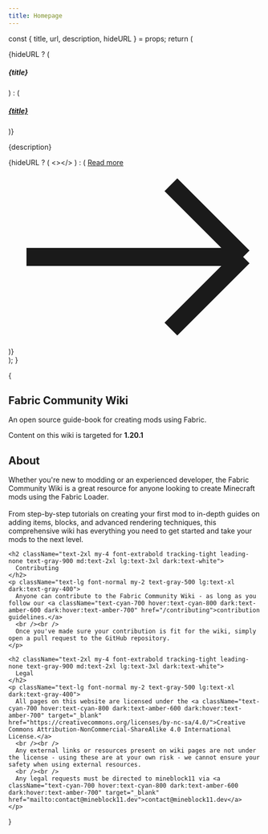 ```yaml
---
title: Homepage
---
```



  const { title, url, description, hideURL } = props;
  return (
    <div class="max-w-sm p-6 bg-white border border-neutral-200 rounded-lg shadow dark:bg-neutral-800 dark:border-neutral-700 flex flex-col justify-between">
      <div>
        {hideURL ? (
          <h5 class="mb-2 text-2xl font-bold tracking-tight text-gray-900 dark:text-white">
            {title}
          </h5>
        ) : (
          <a href={url}>
            <h5 class="mb-2 text-2xl font-bold tracking-tight text-gray-900 dark:text-white">
              {title}
            </h5>
          </a>
        )}
        <p class="mb-3 font-normal text-gray-700 dark:text-gray-400">
          {description}
        </p>
      </div>
      <div>
        {hideURL ? (
          <></>
        ) : (
          <a
            href={url}
            class="inline-flex items-center px-3 py-2 text-sm font-medium text-center text-white bg-cyan-700 rounded-lg hover:bg-cyan-800 focus:ring-4 focus:outline-none focus:ring-cyan-300 dark:bg-amber-600 dark:hover:bg-amber-700 dark:focus:ring-amber-800"
          >
            Read more
            <svg
              class="w-3.5 h-3.5 ml-2"
              aria-hidden="true"
              xmlns="http://www.w3.org/2000/svg"
              fill="none"
              viewBox="0 0 14 10"
            >
              <path
                stroke="currentColor"
                strokeLineCap="round"
                strokeLineJoin="round"
                strokeWidth="2"
                d="M1 5h12m0 0L9 1m4 4L9 9"
              />
            </svg>
          </a>
        )}
      </div>
    </div>
  );
}

{

<section className="bg-white dark:bg-neutral-900">
  <div className="py-8 px-auto mx-auto max-w-screen-xl text-center lg:py-16 lg:px-12 !pb-0">
    <h1 className="mb-4 text-4xl font-extrabold tracking-tight leading-none text-gray-900 md:text-5xl lg:text-6xl dark:text-white">
      Fabric Community Wiki
    </h1>
    <p className="mb-8 text-lg font-normal text-gray-500 lg:text-xl sm:px-16 xl:px-48 dark:text-gray-400">
      An open source guide-book for creating mods using Fabric.
    </p>
    <div className="max-sm:px-4 my-5 text-left max-w-sm mx-auto justify-center">
      <Callout type="info">
        Content on this wiki is targeted for <strong>1.20.1</strong>
      </Callout>
    </div>
    <div className="max-sm:px-4 flex flex-wrap gap-4 justify-center">
      <Card
        title="Get Started"
        description="Learn how to create your first mod using the Fabric modloader."
        url="/getting-started"
      />
      <Card
        title="Adding Items"
        description="Learn how to create your first item and add interactivity to it."
        url="/items"
      />
      <Card
        title="Adding Blocks"
        description="Find out how to create your first block, and how to utilize Minecraft's existing blockstate and block entity systems."
        url="/blocks"
      />
      <Card
        title="Data Generation"
        description="Discover how to utilize data generation to reduce the amount of JSON files you have to manually write."
        url="/data-generation"
      />
      <Card
        title="Rendering"
        description="Learn how to create GUIs and render directly into the world."
        url="/rendering"
      />
    </div>
  </div>
  <div className="px-16 py-8 px-auto mx-auto max-w-screen-xl lg:py-16 lg:px-12">
    <h2 className="text-2xl my-4 font-extrabold tracking-tight leading-none text-gray-900 md:text-2xl lg:text-3xl dark:text-white">
      About
    </h2>
    <p className="text-lg font-normal my-2 text-gray-500 lg:text-xl dark:text-gray-400">
      Whether you're new to modding or an experienced developer, the Fabric
      Community Wiki is a great resource for anyone looking to create Minecraft
      mods using the Fabric Loader.<br /> <br />From step-by-step tutorials on creating your
      first mod to in-depth guides on adding items, blocks, and advanced
      rendering techniques, this comprehensive wiki has everything you need to
      get started and take your mods to the next level.
    </p>

    <h2 className="text-2xl my-4 font-extrabold tracking-tight leading-none text-gray-900 md:text-2xl lg:text-3xl dark:text-white">
      Contributing
    </h2>
    <p className="text-lg font-normal my-2 text-gray-500 lg:text-xl dark:text-gray-400">
      Anyone can contribute to the Fabric Community Wiki - as long as you follow our <a className="text-cyan-700 hover:text-cyan-800 dark:text-amber-600 dark:hover:text-amber-700" href="/contributing">contribution guidelines.</a>
      <br /><br />
      Once you've made sure your contribution is fit for the wiki, simply open a pull request to the GitHub repository.
    </p>

    <h2 className="text-2xl my-4 font-extrabold tracking-tight leading-none text-gray-900 md:text-2xl lg:text-3xl dark:text-white">
      Legal
    </h2>
    <p className="text-lg font-normal my-2 text-gray-500 lg:text-xl dark:text-gray-400">
      All pages on this website are licensed under the <a className="text-cyan-700 hover:text-cyan-800 dark:text-amber-600 dark:hover:text-amber-700" target="_blank" href="https://creativecommons.org/licenses/by-nc-sa/4.0/">Creative Commons Attribution-NonCommercial-ShareAlike 4.0 International License.</a>
      <br /><br />
      Any external links or resources present on wiki pages are not under the license - using these are at your own risk - we cannot ensure your safety when using external resources.
      <br /><br />
      Any legal requests must be directed to mineblock11 via <a className="text-cyan-700 hover:text-cyan-800 dark:text-amber-600 dark:hover:text-amber-700" target="_blank" href="mailto:contact@mineblock11.dev">contact@mineblock11.dev</a>
    </p>

  </div>
</section>
}

